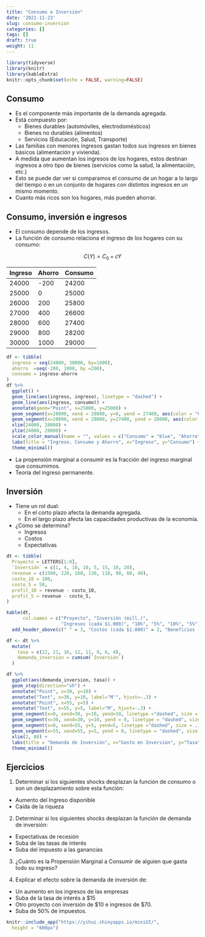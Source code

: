 ```yaml
---
title: "Consumo e Inversión"
date: '2021-11-23'
slug: consumo-inversion
categories: []
tags: []
draft: true
weight: 11
---
```

```r
library(tidyverse)
library(knitr)
library(kableExtra)
knitr::opts_chunk$set(echo = FALSE, warning=FALSE)

```

## Consumo

- Es el componente más importante de la demanda agregada.
- Está compuesto por:
  - Bienes durables (automóviles, electrodomésticos)
  - Bienes no durables (alimentos)
  - Servicios (Educación, Salud, Transporte)
  
  
- Las familias con menores ingresos gastan todos sus ingresos en bienes básicos (alimentación y vivienda).
- A medida que aumentan los ingresos de los hogares, estos destinan ingresos a otro tipo de bienes (servicios como la salud, la alimentación, etc.)
- Esto se puede dar ver si comparamos el consumo de un hogar a lo largo del tiempo o en un conjunto de hogares con distintos ingresos en un mismo momento.
- Cuanto más ricos son los hogares, más pueden ahorrar.

## Consumo, inversión e ingresos

- El consumo depende de los ingresos.
- La función de consumo relaciona el ingreso de los hogares con su consumo:

$$ C(Y) = C_0 + cY $$

|  Ingreso |Ahorro   |Consumo   |
|----------|---------|----------|
| 24000    | -200    |  24200   |   
| 25000    | 0       |  25000   |   
| 26000    | 200     |  25800   |   
| 27000    | 400     |  26600   |   
| 28000    | 600     |  27400   |  
| 29000    | 800     |  28200   |   
| 30000    | 1000    |  29000   |   

```r

df <- tibble(
  ingreso = seq(24000, 30000, by=1000),
  ahorro  =seq(-200, 1000, by =200),
  consumo = ingreso-ahorro
)
df %>% 
  ggplot() + 
  geom_line(aes(ingreso, ingreso), linetype = "dashed") + 
  geom_line(aes(ingreso, consumo)) +
  annotate(geom="Point", x=25000, y=25000) +
  geom_segment(x=28000, xend = 28000, y=0, yend = 27400, aes(color = "Consumo"), linetype = "dashed") +
  geom_segment(x=28000, xend = 28000, y=27400, yend = 28000, aes(color = "Ahorro"), linetype = "dashed") +
  xlim(24000, 28000) +
  ylim(24000, 28000) +
  scale_color_manual(name = "", values = c("Consumo" = "blue", "Ahorro" ="red")) +
  labs(title = "Ingreso, Consumo y Ahorro", x="Ingreso", y="Consumo") +
  theme_minimal()

```

- La propensión marginal a consumir es la fracción del ingreso marginal que consumimos.
- Teoría del ingreso permanente.

## Inversión

- Tiene un rol dual: 
  - En el corto plazo afecta la demanda agregada.
  - En el largo plazo afecta las capacidades productivas de la economía.
  
- ¿Cómo se determina?
  - Ingresos
  - Costos
  - Expectativas
  
  
```r
dt <- tibble(
  Proyecto = LETTERS[1:8],
  `Inversión` = c(1, 4, 10, 10, 5, 15, 10, 20),
  revenue = c(1500, 220, 160, 130, 110, 90, 60, 40),
  costo_10 = 100,
  costo_5 = 50,
  profit_10 = revenue - costo_10,
  profit_5 = revenue - costo_5,
)

kable(dt,
      col.names = c("Proyecto", "Inversión (mill.)", 
                    "Ingresos (cada $1.000)", "10%", "5%", "10%", "5%")) %>% 
  add_header_above(c(" " = 3, "Costos (cada $1.000)" = 2, "Beneficios (cada $1.000)" = 2)) 
```

```r
df <- dt %>% 
  mutate(
    tasa = c(22, 21, 16, 12, 11, 9, 6, 4),
    demanda_inversion = cumsum(`Inversión`)
  )

df %>% 
  ggplot(aes(demanda_inversion, tasa)) + 
  geom_step(direction="vh") +
  annotate("Point", x=30, y=10) + 
  annotate("Text", x=30, y=10, label="M'", hjust=-.3) +
  annotate("Point", x=55, y=5) +
  annotate("Text", x=55, y=5, label="M", hjust=-.3) +
  geom_segment(x=0, xend=30, y=10, yend=10, linetype ="dashed", size = .15) +
  geom_segment(x=30, xend=30, y=10, yend = 0, linetype = "dashed", size = .15) +
  geom_segment(x=0, xend=55, y=5, yend=5, linetype ="dashed", size = .15) +
  geom_segment(x=55, xend=55, y=5, yend = 0, linetype = "dashed", size = .15) +
  xlim(2, 80) +
  labs(title = "Demanda de Inversión", x="Gasto en Inversión", y="Tasa") +
  theme_minimal()

```

   
## Ejercicios

1. Determinar si los siguientes shocks desplazan la función de consumo o son un desplazamiento sobre esta función:
  - Aumento del Ingreso disponible
  - Caída de la riqueza
  
2. Determinar si los siguientes shocks desplazan la función de demanda de inversión:
  - Expectativas de recesión
  - Suba de las tasas de interés
  - Suba del impuesto a las ganancias
  
3. ¿Cuánto es la Propensión Marginal a Consumir de alguien que gasta todo su ingreso?

4. Explicar el efecto sobre la demanda de inversión de:
  - Un aumento en los ingresos de las empresas
  - Suba de la tasa de interés a $15
  - Otro proyecto con inversión de $10 e ingresos de $70.
  - Suba de 50% de impuestos.
  
```r
knitr::include_app("https://yihui.shinyapps.io/miniUI/", 
  height = "600px")
```

  

